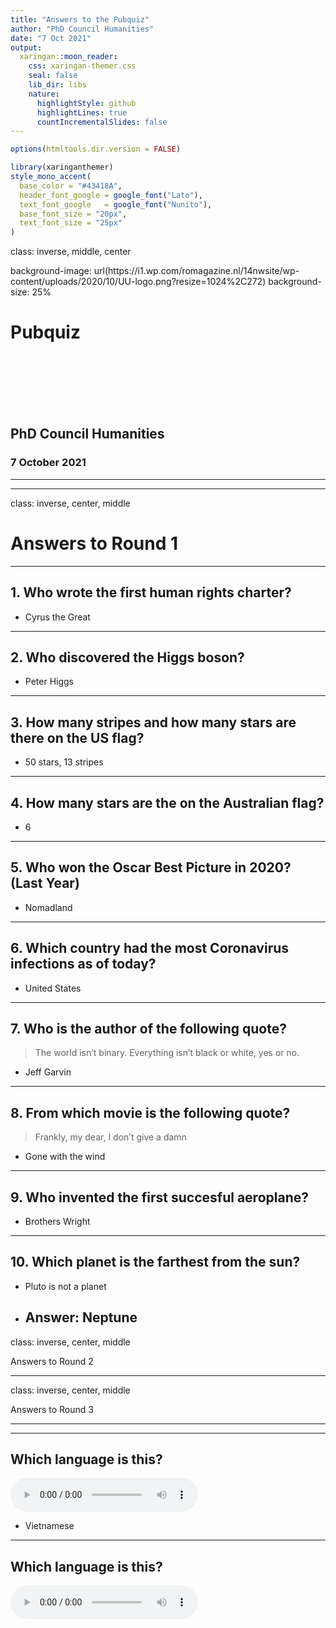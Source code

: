 ```yaml
---
title: "Answers to the Pubquiz"
author: "PhD Council Humanities" 
date: "7 Oct 2021"
output:
  xaringan::moon_reader:
    css: xaringan-themer.css
    seal: false
    lib_dir: libs
    nature:
      highlightStyle: github
      highlightLines: true
      countIncrementalSlides: false
---
```


```r
options(htmltools.dir.version = FALSE)
```

```r
library(xaringanthemer)
style_mono_accent(
  base_color = "#43418A",
  header_font_google = google_font("Lato"),
  text_font_google   = google_font("Nunito"),
  base_font_size = "20px",
  text_font_size = "25px"
)
```

class: inverse, middle, center

background-image: url(https://i1.wp.com/romagazine.nl/14nwsite/wp-content/uploads/2020/10/UU-logo.png?resize=1024%2C272)
background-size: 25%

# Pubquiz

<br>
<br>
<br>
<br>
<br>

## PhD Council Humanities

### 7 October 2021

---

---

class: inverse, center, middle

# Answers to Round 1

---

## 1. Who wrote the first human rights charter?

- Cyrus the Great

---

## 2. Who discovered the Higgs boson?

- Peter Higgs

---

## 3. How many stripes and how many stars are there on the US flag? 

- 50 stars, 13 stripes

---

## 4. How many stars are the on the Australian flag?

- 6

---

## 5. Who won the Oscar Best Picture in 2020? (Last Year)

- Nomadland

---

## 6. Which country had the most Coronavirus infections as of today?

- United States

---

## 7. Who is the author of the following quote?

> The world isn't binary. Everything isn't black or white, yes or no. 

- Jeff Garvin

---

## 8. From which movie is the following quote?

> Frankly, my dear, I don't give a damn

- Gone with the wind

---

## 9. Who invented the first succesful aeroplane?

- Brothers Wright

---

## 10. Which planet is the farthest from the sun? 

- Pluto is not a planet

- Answer: Neptune
---

class: inverse, center, middle

Answers to Round 2

---


class: inverse, center, middle

Answers to Round 3

---

---

## Which language is this?

 <audio controls>
  <source src="http://bas-m.netlify.app/pubquiz/audio/vietnamese.mp3" type="audio/mp3">
  Your browser does not support the audio tag.
</audio> 

- Vietnamese

---

## Which language is this?

<audio controls>
  <source src="http://bas-m.netlify.app/pubquiz/audio/czech.mp3" type="audio/mp3">
  Your browser does not support the audio tag.
</audio> 

- Czech

---

## Which language is this?

<audio controls>
  <source src="http://bas-m.netlify.app/pubquiz/audio/arabic.mp3" type="audio/mp3">
  Your browser does not support the audio tag.
</audio> 

- Arabic

---
## Which language is this?

<audio controls>
  <source src="http://bas-m.netlify.app/pubquiz/audio/afrikaans.mp3" type="audio/mp3">
  Your browser does not support the audio tag.
</audio> 

- Afrikaans

---
## Which language is this?

<audio controls>
  <source src="http://bas-m.netlify.app/pubquiz/audio/swedish.mp3" type="audio/mp3">
  Your browser does not support the audio tag.
</audio> 

- Swedish

---

